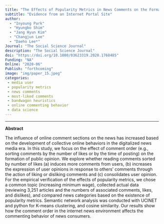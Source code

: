 ```yaml
---
title: "The Effects of Popularity Metrics in News Comments on the Formation of Public Opinion"
subtitle: "Evidence from an Internet Portal Site"
author: 
  - "Inyoung Park"
  - "Hyungbo Shim"
  - "Jang Hyun Kim"
  - "Changjun Lee" 
  - "Daeho Lee*"
Journal: "The Social Science Journal"
description: "The Social Science Journal"
doi: "https://doi.org/10.1080/03623319.2020.1768485"
Funding: "NA"
Online: "2020-06"
Publish: "forthcoming"
image: "img/paper_15.jpeg"
categories:
 - media user
 - popularity metrics
 - news comments
 - most-liked comments
 - bandwagon heuristics
 - online commenting behavior
 - data science
---
```


------------------------------------------------------------------------

**Abstract**

The influence of online comment sections on the news has increased based on the development of collective online behaviors in the digitalized news media era. In this study, we focus on the effect of comment order (e.g., sorting comments by the number of likes or by the time of posting) on the formation of public opinion. We explore whether reading comments sorted by number of likes (a) induces more comments from users, (b) increases the expression of user opinions in response to others’ comments through the action of liking or disliking comments and (c) consolidates user opinion. For the empirical verification of the effects of popularity metrics, we chose a common topic (increasing minimum wage), collected actual data (reviewing 3,251 articles and the numbers of associated comments, likes, and dislikes), and compared news categories based on the existence of popularity metrics. Semantic network analysis was conducted with UCINET and python for K-means clustering, and cosine similarity. Our results show how the comment order in the internet news environment affects the commenting behavior of news consumers.

